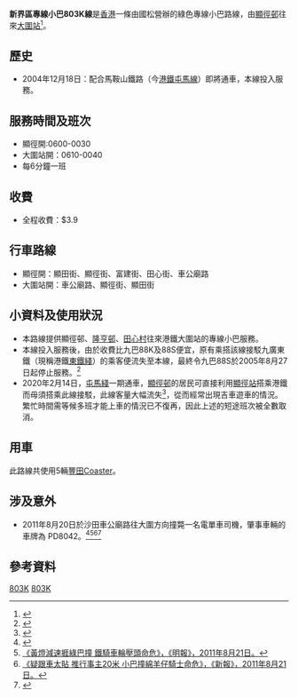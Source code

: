 {{公共汽車路線基礎資訊
| 路線名稱             = 新界區專線小巴803K線
| 代表圖像             = NTMinibus803K VD1927.jpg
| 圖像說明             = 803K線主力使用19座小巴行走，留意電牌顯示內容有錯漏<ref>大圍站屬於前九鐵車站，電牌卻使用「地鐵站」而非「站」、「鐵路站」、「港鐵站」或「火車站」</ref>
| 代表圖像二            = NTMinibus803K WC3473.jpg
| 圖像說明二            = 此款路線牌同時顯示了兩邊總站
| 經營者               = 國松
| 路線用車             = [[豐田Coaster|豐田Coaster]]
| 起點站               = [[顯徑巴士總站|顯徑]]
| 途經地點             = 顯徑邨、[[名城|名城]]
| 終點站               = [[大圍站公共運輸交匯處|大圍站]]
| 路線性質             = 來回線
| 全程行駛里程         =
| 單程行駛里程         =
| 全程行車時間         =
| 單程行車時間         =
| 服務時間             =
| 起點站服務時間       =0600-0030
| 終點站服務時間       =0610-0055
| 班次頻率             =6分
| 全程收費             =$3.9
| 服務時間以外替代路線 =
| 主要競爭交通         =[[九龍巴士88K線|九龍巴士88K線]]<BR>[[港鐵|港鐵]][[屯馬綫|屯馬綫]]
| 備註                 =
| 走線圖               =GN803K RtMap.png
| 走線圖說明           =
}}

'''新界區專線小巴803K線'''是[[香港|香港]]一條由國松營辦的綠色專線小巴路線，由[[顯徑邨|顯徑邨]]往來[[大圍站|大圍站]]<ref>{{Cite web |url=http://www.td.gov.hk/tc/transport_in_hong_kong/public_transport/minibuses/green/gmb_online_guide/new_territories_gmb_routes/nt_803K/index.html |title=運輸署- 新界區專線小巴路線第803K號 |access-date=2010-12-30 |archive-date=2011-10-24 |archive-url=https://web.archive.org/web/20111024074406/http://www.td.gov.hk/tc/transport_in_hong_kong/public_transport/minibuses/green/gmb_online_guide/new_territories_gmb_routes/nt_803k/index.html |dead-url=no }}</ref>。

==歷史==
*2004年12月18日：配合馬鞍山鐵路（今[[港鐵|港鐵]][[屯馬線|屯馬線]]）即將通車，本線投入服務。

==服務時間及班次==
*顯徑開:0600-0030
*大圍站開：0610-0040
*每6分鐘一班

==收費==
*全程收費：$3.9

==行車路線==
*顯徑開：顯田街、顯徑街、富建街、田心街、車公廟路
*大圍站開：車公廟路、顯徑街、顯田街

==小資料及使用狀況==
*本路線提供顯徑邨、[[隆亨邨|隆亨邨]]、[[田心圍|田心村]]往來港鐵大圍站的專線小巴服務。
*本線投入服務後，由於收費比九巴88K及88S便宜，原有乘搭該線接駁九廣東鐵（現稱港鐵[[東鐵綫|東鐵綫]]）的乘客便流失至本線，最終令九巴88S於2005年8月27日起停止服務。<ref>{{cite web|url=http://www.681busterminal.com/version2/index.php?fi=a201&id=447|title=681 巴士總站 V2|website=www.681busterminal.com|access-date=2010-12-30|archive-date=2019-08-11|archive-url=https://web.archive.org/web/20190811045631/http://www.681busterminal.com/version2/index.php?fi=a201&id=447|dead-url=no}}</ref>
*2020年2月14日，[[屯馬綫|屯馬綫]]一期通車，[[顯徑邨|顯徑邨]]的居民可直接利用[[顯徑站|顯徑站]]搭乘港鐵而毋須搭乘此線接駁，此線客量大幅流失<ref>{{cite web|url=https://www.hk01.com/社會新聞/460648/防疫抗疫基金-綠色小巴生意跌一半紓困無受惠-促資助每輛三萬元|title=防疫抗疫基金｜綠色小巴生意跌一半紓困無受惠 促資助每輛三萬元|first=|last=陳晶琦|date=2020-04-14|website=香港01|access-date=2020-06-29|archive-date=2020-10-30|archive-url=https://web.archive.org/web/20201030134326/https://www.hk01.com/%E7%A4%BE%E6%9C%83%E6%96%B0%E8%81%9E/460648/%E9%98%B2%E7%96%AB%E6%8A%97%E7%96%AB%E5%9F%BA%E9%87%91-%E7%B6%A0%E8%89%B2%E5%B0%8F%E5%B7%B4%E7%94%9F%E6%84%8F%E8%B7%8C%E4%B8%80%E5%8D%8A%E7%B4%93%E5%9B%B0%E7%84%A1%E5%8F%97%E6%83%A0-%E4%BF%83%E8%B3%87%E5%8A%A9%E6%AF%8F%E8%BC%9B%E4%B8%89%E8%90%AC%E5%85%83|dead-url=no}}</ref>，從而經常出現吉車遊車的情況。繁忙時間需等候多班才能上車的情況已不復再，因此上述的短途班次被全數取消。

== 用車 ==
此路線共使用5輛[[豐田Coaster|豐田Coaster]]。

==涉及意外==
*2011年8月20日於沙田車公廟路往大圍方向撞斃一名電單車司機，肇事車輛的車牌為 PD8042。<ref>{{cite web|url=https://hk.appledaily.com/|title=見轉黃燈急停 尾隨小巴狂撞 守交通規則 鐵騎士捲車底|website=Apple Daily 蘋果日報|access-date=2020-11-18|archive-date=2020-05-26|archive-url=https://web.archive.org/web/20200526085151/https://hk.appledaily.com/|dead-url=yes}}</ref><ref>[http://news.hk.msn.com/local/article.aspx?cp-documentid=5380786 《黃燈減速捱綠巴撞 鐵騎車輪壓頭命危》，《明報》，2011年8月21日。]{{Dead link|date=2019年12月 |bot=InternetArchiveBot |fix-attempted=yes }}</ref><ref>[http://www.hkdailynews.com.hk/news.php?id=176419 《疑跟車太貼 推行事主20米 小巴撞綿羊仔騎士命危》，《新報》，2011年8月21日。]{{dead link|date=2018年3月 |bot=InternetArchiveBot |fix-attempted=yes }}</ref><ref>{{cite web|url=http://cablenews.i-cable.com/ci/videopage/news/366005/即時新聞/大圍電單車司機捲入車底傷|title=有線寬頻 i-CABLE -|first=|last=itdev@cms.hkcable.com|website=cablenews.i-cable.com|access-date=2021-06-23|archive-date=2020-10-20|archive-url=https://web.archive.org/web/20201020230506/http://cablenews.i-cable.com/ci/videopage/news/366005/%E5%8D%B3%E6%99%82%E6%96%B0%E8%81%9E/%E5%A4%A7%E5%9C%8D%E9%9B%BB%E5%96%AE%E8%BB%8A%E5%8F%B8%E6%A9%9F%E6%8D%B2%E5%85%A5%E8%BB%8A%E5%BA%95%E5%82%B7|dead-url=no}}</ref>

==參考資料==
<references />

{{沙田區小巴路線列表}}

[[Category:新界區小巴路線|803K]]
[[Category:沙田區小巴路線|803K]]